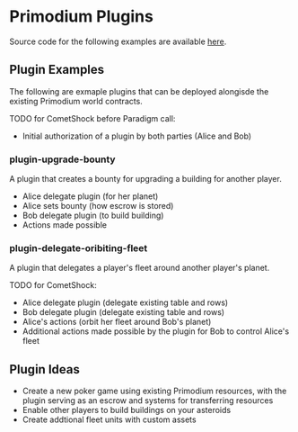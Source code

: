 # Primodium Plugins

Source code for the following examples are available [here](https://github.com/primodiumxyz/developers/tree/main/examples/).

## Plugin Examples

The following are exmaple plugins that can be deployed alongisde the existing Primodium world contracts.

TODO for CometShock before Paradigm call:
- Initial authorization of a plugin by both parties (Alice and Bob)

### plugin-upgrade-bounty

A plugin that creates a bounty for upgrading a building for another player.

- Alice delegate plugin (for her planet)
- Alice sets bounty (how escrow is stored)
- Bob delegate plugin (to build building)
- Actions made possible

### plugin-delegate-oribiting-fleet

A plugin that delegates a player's fleet around another player's planet.

TODO for CometShock:
- Alice delegate plugin (delegate existing table and rows)
- Bob delegate plugin  (delegate existing table and rows)
- Alice's actions (orbit her fleet around Bob's planet)
- Additional actions made possible by the plugin for Bob to control Alice's fleet

## Plugin Ideas

- Create a new poker game using existing Primodium resources, with the plugin serving as an escrow and systems for transferring resources
- Enable other players to build buildings on your asteroids
- Create addtional fleet units with custom assets